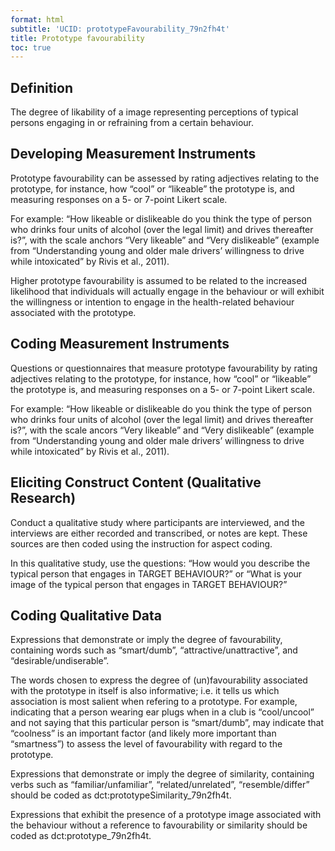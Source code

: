 ```yaml
---
format: html
subtitle: 'UCID: prototypeFavourability_79n2fh4t'
title: Prototype favourability
toc: true
---
```


## Definition

The degree of likability of a image representing perceptions of typical persons engaging in or refraining from a certain behaviour.

## Developing Measurement Instruments

Prototype favourability can be assessed by rating adjectives relating to the prototype, for instance, how  "cool" or "likeable" the prototype is, and measuring responses on a 5- or 7-point Likert scale.

For example: "How likeable or dislikeable do you think the type of person who drinks four units of alcohol (over the legal limit) and drives thereafter is?", with the scale anchors "Very likeable" and "Very dislikeable" (example from "Understanding young and older male drivers' willingness to drive while intoxicated" by Rivis et al., 2011).

Higher prototype favourability is assumed to be related to the increased likelihood that individuals will actually engage in the behaviour or will exhibit the willingness or intention to engage in the health-related behaviour associated with the prototype.


## Coding Measurement Instruments

Questions or questionnaires that measure prototype favourability by rating adjectives relating to the prototype, for instance, how  "cool" or "likeable" the prototype is, and measuring responses on a 5- or 7-point Likert scale.

For example: "How likeable or dislikeable do you think the type of person who drinks four units of alcohol (over the legal limit) and drives thereafter is?", with the scale ancors "Very likeable" and "Very dislikeable" (example from "Understanding young and older male drivers' willingness to drive while intoxicated" by Rivis et al., 2011).


## Eliciting Construct Content (Qualitative Research)

Conduct a qualitative study where participants are interviewed, and the interviews are either recorded and transcribed, or notes are kept. These sources are then coded using the instruction for aspect coding.

In this qualitative study, use the questions: "How would you describe the typical person that engages in TARGET BEHAVIOUR?" or "What is your image of the typical person that engages in TARGET BEHAVIOUR?"


## Coding Qualitative Data

Expressions that demonstrate or imply the degree of favourability, containing words such as "smart/dumb", "attractive/unattractive", and "desirable/undiserable". 

The words chosen to express the degree of (un)favourability associated with the prototype in itself is also informative; i.e. it tells us which association is most salient when refering to a prototype. For example, indicating that a person wearing ear plugs when in a club is "cool/uncool" and not saying that this particular person is "smart/dumb", may indicate that "coolness" is an important factor (and likely more important than "smartness") to assess the level of favourability with regard to the prototype. 

Expressions that demonstrate or imply the degree of similarity, containing verbs such as "familiar/unfamiliar",  "related/unrelated", "resemble/differ" should be coded as dct:prototypeSimilarity_79n2fh4t.

Expressions that exhibit the presence of a prototype image associated with the behaviour without a reference to favourability or similarity should be coded as dct:prototype_79n2fh4t.



